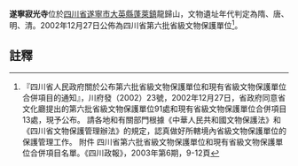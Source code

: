 {{msg:四川省文物保護單位
|名稱 = 寂光寺
|編號 = 39
|圖片 = 
|級別 = S6
|分類 = 
|時代 = 隋、唐、明、[[清代|清代]]
|地点 = [[四川省|四川省]][[遂寧市|遂寧市]][[大英縣|大英縣]]
|坐標 =
|登錄 = 2002年12月27日
}}
'''遂寧寂光寺'''位於[[四川省|四川省]][[遂寧市|遂寧市]][[大英縣|大英縣]][[蓬萊鎮|蓬萊鎮]]龍歸山，文物遺址年代判定為隋、唐、明、清。2002年12月27日公佈為四川省第六批省級文物保護單位<ref>『四川省人民政府關於公布第六批省級文物保護單位和現有省級文物保護單位合併項目的通知』，川府發（2002）23號，2002年12月27日，省政府同意省文化廳提出的第六批省級文物保護單位91處和現有省級文物保護單位合併項目13處，現予公布。 請各地和有關部門根據《中華人民共和國文物保護法》和《四川省文物保護管理辦法》的規定，認真做好所轄境內省級文物保護單位的保護管理工作。 附件 四川省第六批省級文物保護單位和現有省級文物保護單位合併項目名單。《四川政報》，2003年第6期，9-12頁</ref>。
==註釋==
{{reflist}}
{{文物保護單位小作品}}
{{遂宁市境内的四川省文物保护单位}}
